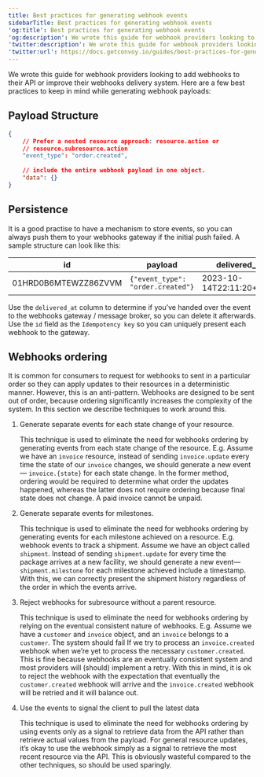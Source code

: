 ```yaml
---
title: Best practices for generating webhook events
sidebarTitle: Best practices for generating webhook events
'og:title': Best practices for generating webhook events
'og:description': We wrote this guide for webhook providers looking to add webhooks to their API or improve their webhooks delivery system. Here are a few best practices to keep in mind while generating webhook payloads
'twitter:description': We wrote this guide for webhook providers looking to add webhooks to their API or improve their webhooks delivery system. Here are a few best practices to keep in mind while generating webhook payloads
'twitter:url': https://docs.getconvoy.io/guides/best-practices-for-generating-webhook-events
---
```


We wrote this guide for webhook providers looking to add webhooks to their API or improve their webhooks delivery system. Here are a few best practices to keep in mind while generating webhook payloads:

## Payload Structure
```json
{
	// Prefer a nested resource approach: resource.action or 
	// resource.subresource.action
	"event_type": "order.created",
	
	// include the entire webhook payload in one object.
	"data": {}
}
```

## Persistence
It is a good practise to have a mechanism to store events, so you can always push them to your webhooks gateway if the initial push failed. A sample structure can look like this:

| id                   | payload                           | delivered_at             |
| -------------------- | ----------------------------------| ------------------------ |
| 01HRD0B6MTEWZZ86ZVVM | `{"event_type": "order.created"}` | 2023-10-14T22:11:20+0000 |

Use the `delivered_at` column to determine if you’ve handed over the event to the webhooks gateway / message broker, so you can delete it afterwards. Use the `id` field as the `Idempotency key` so you can uniquely present each webhook to the gateway.

## Webhooks ordering
It is common for consumers to request for webhooks to sent in a particular order so they can apply updates to their resources in a deterministic manner. However, this is an anti-pattern. Webhooks are designed to be sent out of order, because ordering significantly increases the complexity of the system. In this section we describe techniques to work around this. 

1. Generate separate events for each state change of your resource. 
    
    This technique is used to eliminate the need for webhooks ordering by generating events from each state change of the resource. E.g. Assume we have an `invoice` resource, instead of sending `invoice.update` every time the state of our `invoice` changes, we should generate a new event — `invoice.{state}` for each state change. In the former method, ordering would be required to determine what order the updates happened, whereas the latter does not require ordering because final state does not change. A paid invoice cannot be unpaid. 
    
2. Generate separate events for milestones.
    
    This technique is used to eliminate the need for webhooks ordering by generating events for each milestone achieved on a resource. E.g. webhook events to track a shipment. Assume we have an object called `shipment`. Instead of sending `shipment.update` for every time the package arrives at a new facility, we should generate a new event— `shipment.milestone` for each milestone achieved include a timestamp.  With this, we can correctly present the shipment history regardless of the order in which the events arrive.
    
3. Reject webhooks for subresource without a parent resource.
    
    This technique is used to eliminate the need for webhooks ordering by relying on the eventual consistent nature of webhooks. E.g. Assume we have a `customer` and `invoice` object, and an `invoice` belongs to a `customer`. The system should fail If we try to process an `invoice.created` webhook when we’re yet to process the necessary `customer.created`. This is fine because webhooks are an eventually consistent system and most providers will (should) implement a retry. With this in mind, it is ok to reject the webhook with the expectation that eventually the `customer.created` webhook will arrive and the `invoice.created` webhook will be retried and it will balance out.
    
4. Use the events to signal the client to pull the latest data
    
    This technique is used to eliminate the need for webhooks ordering by using events only as a signal to retrieve data from the API rather than retrieve actual values from the payload. For general resource updates, it’s okay to use the webhook simply as a signal to retrieve the most recent resource via the API. This is obviously wasteful compared to the other techniques, so should be used sparingly.